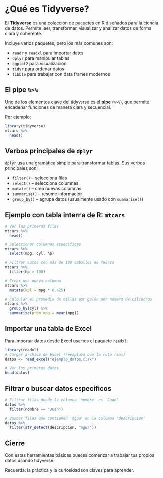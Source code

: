 # ¿Qué es Tidyverse?

El **Tidyverse** es una colección de paquetes en R diseñados para la ciencia de datos. Permite leer, transformar, visualizar y analizar datos de forma clara y coherente.

Incluye varios paquetes, pero los más comunes son:

* `readr` y `readxl` para importar datos
* `dplyr` para manipular tablas
* `ggplot2` para visualización
* `tidyr` para ordenar datos
* `tibble` para trabajar con data frames modernos

## El pipe `%>%`

Uno de los elementos clave del tidyverse es el **pipe** (`%>%`), que permite encadenar funciones de manera clara y secuencial.

Por ejemplo:

```r
library(tidyverse)
mtcars %>%
  head()
```

## Verbos principales de `dplyr`

`dplyr` usa una gramática simple para transformar tablas. Sus verbos principales son:

* `filter()` – selecciona filas
* `select()` – selecciona columnas
* `mutate()` – crea nuevas columnas
* `summarise()` – resume información
* `group_by()` – agrupa datos (usualmente usado con `summarise()`)

## Ejemplo con tabla interna de R: `mtcars`

```r
# Ver las primeras filas
mtcars %>% 
  head()

# Seleccionar columnas específicas
mtcars %>%
  select(mpg, cyl, hp)

# Filtrar autos con más de 100 caballos de fuerza
mtcars %>%
  filter(hp > 100)

# Crear una nueva columna
mtcars %>%
  mutate(kpl = mpg * 0.425)

# Calcular el promedio de millas por galón por número de cilindros
mtcars %>%
  group_by(cyl) %>%
  summarise(prom_mpg = mean(mpg))
```

## Importar una tabla de Excel

Para importar datos desde Excel usamos el paquete `readxl`:

```r
library(readxl)
# Cargar archivo de Excel (reemplaza con la ruta real)
datos <- read_excel("ejemplo_datos.xlsx")

# Ver los primeros datos
head(datos)
```

## Filtrar o buscar datos específicos

```r
# Filtrar filas donde la columna 'nombre' es 'Juan'
datos %>%
  filter(nombre == "Juan")

# Buscar filas que contienen 'agua' en la columna 'descripcion'
datos %>%
  filter(str_detect(descripcion, "agua"))
```

## Cierre

Con estas herramientas básicas puedes comenzar a trabajar tus propios datos usando tidyverse.

Recuerda: la práctica y la curiosidad son claves para aprender.

